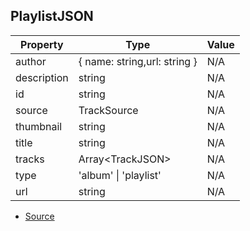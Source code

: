 ## PlaylistJSON

| Property | Type | Value |
| ----------- | ----------- | ----------- |
| author | \{ name: string,url: string } | N/A |
| description | string | N/A |
| id | string | N/A |
| source | TrackSource | N/A |
| thumbnail | string | N/A |
| title | string | N/A |
| tracks | Array\<TrackJSON> | N/A |
| type | 'album' \| 'playlist' | N/A |
| url | string | N/A |


- [Source](https://github.com/Androz2091/discord-player/blob/62d0fce/packages/discord-player/src/types/types.ts#L319)